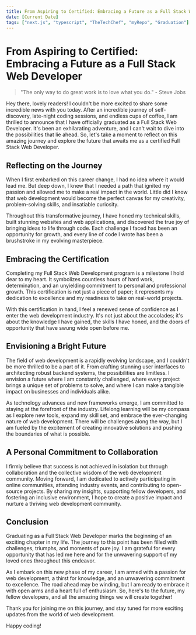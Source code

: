 ```yaml
---
title: From Aspiring to Certified: Embracing a Future as a Full Stack Web Developer
date: [Current Date]
tags: ["next.js", "typescript", "TheTechChef", "myRepo", "Graduation"]
---
```


# From Aspiring to Certified: Embracing a Future as a Full Stack Web Developer

> "The only way to do great work is to love what you do." - Steve Jobs

Hey there, lovely readers! I couldn't be more excited to share some incredible news with you today. After an incredible journey of self-discovery, late-night coding sessions, and endless cups of coffee, I am thrilled to announce that I have officially graduated as a Full Stack Web Developer. It's been an exhilarating adventure, and I can't wait to dive into the possibilities that lie ahead. So, let's take a moment to reflect on this amazing journey and explore the future that awaits me as a certified Full Stack Web Developer.

## Reflecting on the Journey

When I first embarked on this career change, I had no idea where it would lead me. But deep down, I knew that I needed a path that ignited my passion and allowed me to make a real impact in the world. Little did I know that web development would become the perfect canvas for my creativity, problem-solving skills, and insatiable curiosity.

Throughout this transformative journey, I have honed my technical skills, built stunning websites and web applications, and discovered the true joy of bringing ideas to life through code. Each challenge I faced has been an opportunity for growth, and every line of code I wrote has been a brushstroke in my evolving masterpiece.

## Embracing the Certification

Completing my Full Stack Web Development program is a milestone I hold dear to my heart. It symbolizes countless hours of hard work, determination, and an unyielding commitment to personal and professional growth. This certification is not just a piece of paper; it represents my dedication to excellence and my readiness to take on real-world projects.

With this certification in hand, I feel a renewed sense of confidence as I enter the web development industry. It's not just about the accolades; it's about the knowledge I have gained, the skills I have honed, and the doors of opportunity that have swung wide open before me.

## Envisioning a Bright Future

The field of web development is a rapidly evolving landscape, and I couldn't be more thrilled to be a part of it. From crafting stunning user interfaces to architecting robust backend systems, the possibilities are limitless. I envision a future where I am constantly challenged, where every project brings a unique set of problems to solve, and where I can make a tangible impact on businesses and individuals alike.

As technology advances and new frameworks emerge, I am committed to staying at the forefront of the industry. Lifelong learning will be my compass as I explore new tools, expand my skill set, and embrace the ever-changing nature of web development. There will be challenges along the way, but I am fueled by the excitement of creating innovative solutions and pushing the boundaries of what is possible.

## A Personal Commitment to Collaboration

I firmly believe that success is not achieved in isolation but through collaboration and the collective wisdom of the web development community. Moving forward, I am dedicated to actively participating in online communities, attending industry events, and contributing to open-source projects. By sharing my insights, supporting fellow developers, and fostering an inclusive environment, I hope to create a positive impact and nurture a thriving web development community.

## Conclusion

Graduating as a Full Stack Web Developer marks the beginning of an exciting chapter in my life. The journey to this point has been filled with challenges, triumphs, and moments of pure joy. I am grateful for every opportunity that has led me here and for the unwavering support of my loved ones throughout this endeavor.

As I embark on this new phase of my career, I am armed with a passion for web development, a thirst for knowledge, and an unwavering commitment to excellence. The road ahead may be winding, but I am ready to embrace it with open arms and a heart full of enthusiasm. So, here's to the future, my fellow developers, and all the amazing things we will create together!

Thank you for joining me on this journey, and stay tuned for more exciting updates from the world of web development.

Happy coding!

